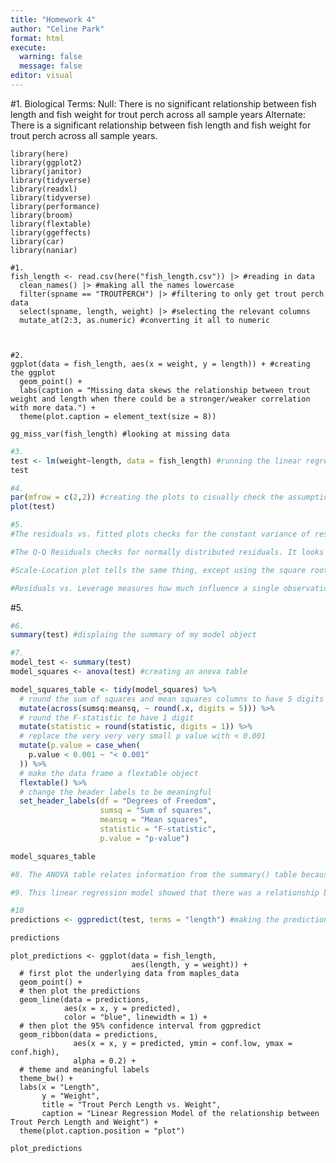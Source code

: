 ```yaml
---
title: "Homework 4"
author: "Celine Park"
format: html
execute: 
  warning: false
  message: false
editor: visual
---
```


#1. 
Biological Terms: 
Null: There is no significant relationship between fish length and fish weight for trout perch across all sample years
Alternate: There is a significant relationship between fish length and fish weight for trout perch across all sample years.

```r-loading-libraries
library(here)
library(ggplot2)
library(janitor)
library(tidyverse)
library(readxl)
library(tidyverse)
library(performance)
library(broom)
library(flextable)
library(ggeffects)
library(car)
library(naniar)
```


```r-reading-in-data
#1.
fish_length <- read.csv(here("fish_length.csv")) |> #reading in data
  clean_names() |> #making all the names lowercase
  filter(spname == "TROUTPERCH") |> #filtering to only get trout perch data
  select(spname, length, weight) |> #selecting the relevant columns
  mutate_at(2:3, as.numeric) #converting it all to numeric
  
 

```


```r-creating-ggplot
#2.
ggplot(data = fish_length, aes(x = weight, y = length)) + #creating the ggplot
  geom_point() +
  labs(caption = "Missing data skews the relationship between trout weight and length when there could be a stronger/weaker correlation with more data.") +
  theme(plot.caption = element_text(size = 8))

gg_miss_var(fish_length) #looking at missing data
```


```r
#3. 
test <- lm(weight~length, data = fish_length) #running the linear regression model test
test
```

```r
#4. 
par(mfrow = c(2,2)) #creating the plots to cisually check the assumptions of the test
plot(test)

#5.
#The residuals vs. fitted plots checks for the constant variance of residuals. If there is any pattern, then the assumption of homoscedasticity is violated, but it looks like here that there is no pattern and it is mostly randomly distributed around the horizontal dotted line. 

#The Q-Q Residuals checks for normally distributed residuals. It looks as if the data is normally distributed as it follows a straight line. 

#Scale-Location plot tells the same thing, except using the square root of the standardized residuals. In this graph it looks like there is no pattern, so homoscedasticity is not violated.

#Residuals vs. Leverage measures how much influence a single observation has on the model. There are a couple points labelled outside of the dashed lines, and this may influence my model. 

```


#5.


```r
#6.
summary(test) #displaing the summary of my model object
```

```r
#7. 
model_test <- summary(test)
model_squares <- anova(test) #creating an anova table

model_squares_table <- tidy(model_squares) %>% 
  # round the sum of squares and mean squares columns to have 5 digits (could be less)
  mutate(across(sumsq:meansq, ~ round(.x, digits = 5))) %>% 
  # round the F-statistic to have 1 digit
  mutate(statistic = round(statistic, digits = 1)) %>% 
  # replace the very very very small p value with < 0.001
  mutate(p.value = case_when(
    p.value < 0.001 ~ "< 0.001"
  )) %>% 
  # make the data frame a flextable object
  flextable() %>% 
  # change the header labels to be meaningful
  set_header_labels(df = "Degrees of Freedom", 
                    sumsq = "Sum of squares",
                    meansq = "Mean squares",
                    statistic = "F-statistic",
                    p.value = "p-value")

model_squares_table

#8. The ANOVA table relates information from the summary() table because the summary() function gives all the information from the ANOVA table in part of its output. On top of that, the summary() function also provides the coefficients and the residuals. Thus, together you can get the overall significance of the linear regression model.

#9. This linear regression model showed that there was a relationship between perch trout's length and weight, with there being F(1, df=1 = 1,280.8, p<0.001). There was also a variation in the data as the mean square was 1,432,28769 and a sum of squares of 1,432.2877 shown with the ANOVA table, p<0.001.
```


```r
#10
predictions <- ggpredict(test, terms = "length") #making the predictions for the ggplot

predictions
```

```r-ggplot
plot_predictions <- ggplot(data = fish_length, 
                           aes(length, y = weight)) +
  # first plot the underlying data from maples_data
  geom_point() +
  # then plot the predictions
  geom_line(data = predictions, 
            aes(x = x, y = predicted), 
            color = "blue", linewidth = 1) +
  # then plot the 95% confidence interval from ggpredict
  geom_ribbon(data = predictions, 
              aes(x = x, y = predicted, ymin = conf.low, ymax = conf.high), 
              alpha = 0.2) +
  # theme and meaningful labels
  theme_bw() +
  labs(x = "Length",
       y = "Weight", 
       title = "Trout Perch Length vs. Weight",
       caption = "Linear Regression Model of the relationship between Trout Perch Length and Weight") +
  theme(plot.caption.position = "plot")

plot_predictions
```



